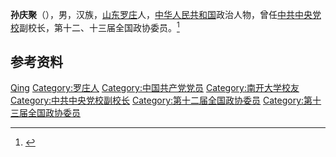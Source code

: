 '''孙庆聚'''（{{bd|1951年|}}），男，汉族，[[山东|山东]][[罗庄区|罗庄]]人，[[中华人民共和国|中华人民共和国]]政治人物，曾任[[中共中央党校|中共中央党校]]副校长，第十二、十三届全国政协委员。<ref>{{Cite web|title=孙庆聚|url=http://zj.theory.gmw.cn/expert/d_1099130.html|accessdate=2020-12-16|work=光明网}}</ref>

== 参考资料 ==
{{reflist}}

{{中国人物小作品}}

{{Authority control}}
{{DEFAULTSORT:Sun孙}}
[[Category:孙姓|Qing]]
[[Category:罗庄人|Category:罗庄人]]
[[Category:中国共产党党员|Category:中国共产党党员]]
[[Category:南开大学校友|Category:南开大学校友]]
[[Category:中共中央党校副校长|Category:中共中央党校副校长]]
[[Category:第十二届全国政协委员|Category:第十二届全国政协委员]]
[[Category:第十三届全国政协委员|Category:第十三届全国政协委员]]